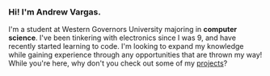### Hi! I'm Andrew Vargas.

I'm a student at Western Governors University majoring in **computer science**. I've been tinkering with electronics since I was 9, and have recently started learning to code. I'm looking to expand my knowledge while gaining experience through any opportunities that are thrown my way! While you're here, why don't you check out some of my [projects](/blog/)?